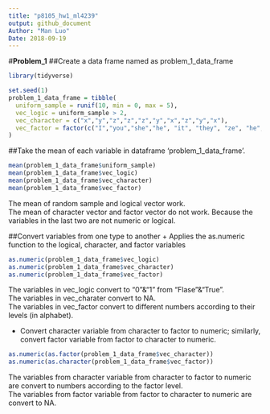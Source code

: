 ```yaml
---
title: "p8105_hw1_ml4239"
output: github_document
Author: "Man Luo"
Date: 2018-09-19
---
```

#**Problem_1**
##Create a data frame named as problem_1_data_frame
```r
library(tidyverse)
```

```r
set.seed(1)
problem_1_data_frame = tibble(
  uniform_sample = runif(10, min = 0, max = 5),
  vec_logic = uniform_sample > 2,
  vec_character = c("x","y","z","z","z","y","x","z","y","x"),
  vec_factor = factor(c("I","you","she","he", "it", "they", "ze", "he", "xe", "none"))
)
```

##Take the mean of each variable in dataframe 'problem_1_data_frame'.

```r
mean(problem_1_data_frame$uniform_sample)
mean(problem_1_data_frame$vec_logic)
mean(problem_1_data_frame$vec_character)
mean(problem_1_data_frame$vec_factor)
```
The mean of random sample and logical vector work.  
The mean of character vector and factor vector do not work.
Because the variables in the last two are not numeric or logical.

##Convert variables from one type to another
+ Applies the as.numeric function to the logical, character, and factor variables 
```r
as.numeric(problem_1_data_frame$vec_logic)
as.numeric(problem_1_data_frame$vec_character)
as.numeric(problem_1_data_frame$vec_factor)
```
The variables in vec_logic convert to "0"&"1" from "Flase"&"True".  
The variables in vec_charater convert to NA.   
The variables in vec_factor convert to different numbers according to their levels (in alphabet). 

+ Convert character variable from character to factor to numeric; similarly, convert factor variable from factor to character to numeric. 

```r
as.numeric(as.factor(problem_1_data_frame$vec_character))
as.numeric(as.character(problem_1_data_frame$vec_factor))
```
The variables from character variable from character to factor to numeric are convert to numbers according to the factor level.  
The variables from factor variable from factor to character to numeric are convert to NA.